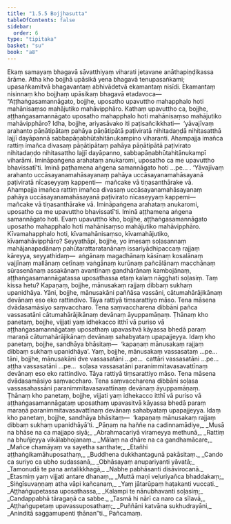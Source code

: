 ```yaml
---
title: "1.5.5 Bojjhasutta"
tableOfContents: false
sidebar:
  order: 6
type: "tipitaka"
basket: "su"
book: "a8"
---
```



<DynamicBreadcrumb />

<Division number="45" book="a8">

<Paragraph number="430" book="a8">
Ekaṃ samayaṃ bhagavā sāvatthiyaṃ viharati jetavane anāthapiṇḍikassa ārāme. Atha kho bojjhā upāsikā yena bhagavā tenupasaṅkami; upasaṅkamitvā bhagavantaṃ abhivādetvā ekamantaṃ nisīdi. Ekamantaṃ nisinnaṃ kho bojjhaṃ upāsikaṃ bhagavā etadavoca—
</Paragraph>

<Paragraph number="431" book="a8">
“Aṭṭhaṅgasamannāgato, bojjhe, uposatho upavuttho mahapphalo hoti mahānisaṃso mahājutiko mahāvipphāro. Kathaṃ upavuttho ca, bojjhe, aṭṭhaṅgasamannāgato uposatho mahapphalo hoti mahānisaṃso mahājutiko mahāvipphāro? Idha, bojjhe, ariyasāvako iti paṭisañcikkhati—  ‘yāvajīvaṃ arahanto pāṇātipātaṃ pahāya pāṇātipātā paṭiviratā nihitadaṇḍā nihitasatthā lajjī dayāpannā sabbapāṇabhūtahitānukampino viharanti. Ahampajja imañca rattiṃ imañca divasaṃ pāṇātipātaṃ pahāya pāṇātipātā paṭivirato nihitadaṇḍo nihitasattho lajjī dayāpanno, sabbapāṇabhūtahitānukampī viharāmi. Imināpaṅgena arahataṃ anukaromi, uposatho ca me upavuttho bhavissatī’ti. Iminā paṭhamena aṅgena samannāgato hoti …pe… .
</Paragraph>

<Paragraph number="432" book="a8">
‘Yāvajīvaṃ arahanto uccāsayanamahāsayanaṃ pahāya uccāsayanamahāsayanā paṭiviratā nīcaseyyaṃ kappenti—  mañcake vā tiṇasanthārake vā. Ahampajja imañca rattiṃ imañca divasaṃ uccāsayanamahāsayanaṃ pahāya uccāsayanamahāsayanā paṭivirato nīcaseyyaṃ kappemi—  mañcake vā tiṇasanthārake vā. Imināpaṅgena arahataṃ anukaromi, uposatho ca me upavuttho bhavissatī’ti. Iminā aṭṭhamena aṅgena samannāgato hoti. Evaṃ upavuttho kho, bojjhe, aṭṭhaṅgasamannāgato uposatho mahapphalo hoti mahānisaṃso mahājutiko mahāvipphāro.
</Paragraph>

<Paragraph number="433" book="a8">
Kīvamahapphalo hoti, kīvamahānisaṃso, kīvamahājutiko, kīvamahāvipphāro? Seyyathāpi, bojjhe, yo imesaṃ soḷasannaṃ mahājanapadānaṃ pahūtarattaratanānaṃ issariyādhipaccaṃ rajjaṃ kāreyya, seyyathidaṃ—  aṅgānaṃ magadhānaṃ kāsīnaṃ kosalānaṃ vajjīnaṃ mallānaṃ cetīnaṃ vaṅgānaṃ kurūnaṃ pañcālānaṃ macchānaṃ sūrasenānaṃ assakānaṃ avantīnaṃ gandhārānaṃ kambojānaṃ, aṭṭhaṅgasamannāgatassa uposathassa etaṃ kalaṃ nāgghati soḷasiṃ. Taṃ kissa hetu? Kapaṇaṃ, bojjhe, mānusakaṃ rajjaṃ dibbaṃ sukhaṃ upanidhāya.
</Paragraph>

<Paragraph number="434" book="a8">
Yāni, bojjhe, mānusakāni paññāsa vassāni, cātumahārājikānaṃ devānaṃ eso eko rattindivo. Tāya rattiyā tiṃsarattiyo māso. Tena māsena dvādasamāsiyo saṃvaccharo. Tena saṃvaccharena dibbāni pañca vassasatāni cātumahārājikānaṃ devānaṃ āyuppamāṇaṃ. Ṭhānaṃ kho panetaṃ, bojjhe, vijjati yaṃ idhekacco itthī vā puriso vā aṭṭhaṅgasamannāgataṃ uposathaṃ upavasitvā kāyassa bhedā paraṃ maraṇā cātumahārājikānaṃ devānaṃ sahabyataṃ upapajjeyya. Idaṃ kho panetaṃ, bojjhe, sandhāya bhāsitaṃ—  ‘kapaṇaṃ mānusakaṃ rajjaṃ dibbaṃ sukhaṃ upanidhāya’.
</Paragraph>

<Paragraph number="435" book="a8">
Yaṃ, bojjhe, mānusakaṃ vassasataṃ …pe…  tāni, bojjhe, mānusakāni dve vassasatāni …pe…  cattāri vassasatāni …pe…  aṭṭha vassasatāni …pe…  soḷasa vassasatāni paranimmitavasavattīnaṃ devānaṃ eso eko rattindivo. Tāya rattiyā tiṃsarattiyo māso. Tena māsena dvādasamāsiyo saṃvaccharo. Tena saṃvaccharena dibbāni soḷasa vassasahassāni paranimmitavasavattīnaṃ devānaṃ āyuppamāṇaṃ. Ṭhānaṃ kho panetaṃ, bojjhe, vijjati yaṃ idhekacco itthī vā puriso vā aṭṭhaṅgasamannāgataṃ uposathaṃ upavasitvā kāyassa bhedā paraṃ maraṇā paranimmitavasavattīnaṃ devānaṃ sahabyataṃ upapajjeyya. Idaṃ kho panetaṃ, bojjhe, sandhāya bhāsitaṃ—  ‘kapaṇaṃ mānusakaṃ rajjaṃ dibbaṃ sukhaṃ upanidhāyā’ti.
</Paragraph>

<Paragraph number="436" type="verses" book="a8">
_Pāṇaṃ na haññe na cadinnamādiye,_  
_Musā na bhāse na ca majjapo siyā;_  
_Abrahmacariyā virameyya methunā,_  
_Rattiṃ na bhuñjeyya vikālabhojanaṃ._  

</Paragraph>

<Paragraph number="437" type="verses" book="a8">
_Mālaṃ na dhāre na ca gandhamācare,_  
_Mañce chamāyaṃ va sayetha santhate;_  
_Etañhi aṭṭhaṅgikamāhuposathaṃ,_  
_Buddhena dukkhantagunā pakāsitaṃ._  

</Paragraph>

<Paragraph number="438" type="verses" book="a8">
_Cando ca suriyo ca ubho sudassanā,_  
_Obhāsayaṃ anupariyanti yāvatā;_  
_Tamonudā te pana antalikkhagā,_  
_Nabhe pabhāsanti disāvirocanā._  

</Paragraph>

<Paragraph number="439" type="verses" book="a8">
_Etasmiṃ yaṃ vijjati antare dhanaṃ,_  
_Muttā maṇi veḷuriyañca bhaddakaṃ;_  
_Siṅgīsuvaṇṇaṃ atha vāpi kañcanaṃ,_  
_Yaṃ jātarūpaṃ haṭakanti vuccati._  

</Paragraph>

<Paragraph number="440" type="verses" book="a8">
_Aṭṭhaṅgupetassa uposathassa,_  
_Kalampi te nānubhavanti soḷasiṃ;_  
_Candappabhā tāragaṇā ca sabbe._  

</Paragraph>

<Paragraph number="441" type="verses" book="a8">
_Tasmā hi nārī ca naro ca sīlavā,_  
_Aṭṭhaṅgupetaṃ upavassuposathaṃ;_  
_Puññāni katvāna sukhudrayāni,_  
_Aninditā saggamupenti ṭhānan”ti._  


</Paragraph>
</Division>

<Paragraph number="442" type="center" book="a8">
Pañcamaṃ.
</Paragraph>